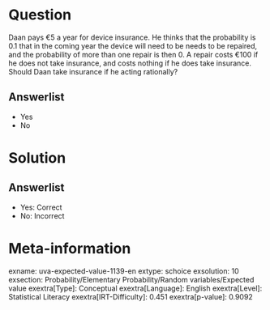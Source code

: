 Question
========

Daan pays €5 a year for device insurance. He thinks that the probability is 0.1 that in the coming year the device will need to be needs to be repaired, and the probability of more than one repair is then 0. A repair costs €100 if he does not take insurance, and costs nothing if he does take insurance. Should Daan take insurance if he acting rationally?

Answerlist
----------

* Yes
* No

Solution
========

Answerlist
----------

* Yes: Correct
* No: Incorrect

Meta-information
================
exname: uva-expected-value-1139-en
extype: schoice
exsolution: 10
exsection: Probability/Elementary Probability/Random variables/Expected value
exextra[Type]: Conceptual
exextra[Language]: English
exextra[Level]: Statistical Literacy
exextra[IRT-Difficulty]: 0.451
exextra[p-value]: 0.9092
